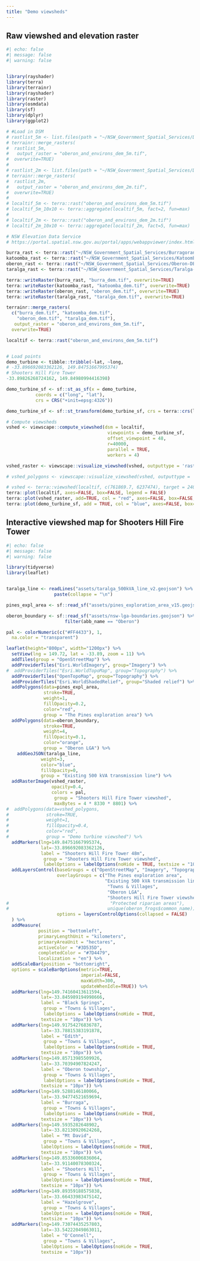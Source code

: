 ```yaml
---
title: "Demo viewsheds"
---
```


## Raw viewshed and elevation raster

```r
#| echo: false
#| message: false
#| warning: false


library(rayshader)
library(terra)
library(terrainr)
library(rayshader)
library(raster)
library(osmdata)
library(sf)
library(dplyr)
library(ggplot2)

# #Load in DSM
# rastlist_5m <- list.files(path = "~/NSW_Government_Spatial_Services/DEM/5 Metre", pattern='.tif$', all.files= T, full.names= T)
# terrainr::merge_rasters(
#  rastlist_5m,
#   output_raster = "oberon_and_environs_dem_5m.tif",
#  overwrite=TRUE)
# 
# rastlist_2m <- list.files(path = "~/NSW_Government_Spatial_Services/DEM/2 Metre", pattern='.tif$', all.files= T, full.names= T)
# terrainr::merge_rasters(
#  rastlist_2m,
#   output_raster = "oberon_and_environs_dem_2m.tif",
#  overwrite=TRUE)
# 
# localtif_5m <- terra::rast("oberon_and_environs_dem_5m.tif")
# localtif_5m_10x10 <- terra::aggregate(localtif_5m, fact=2, fun=max)
# 
# localtif_2m <- terra::rast("oberon_and_environs_dem_2m.tif")
# localtif_2m_10x10 <- terra::aggregate(localtif_2m, fact=5, fun=max)

# NSW Elevation Data Service
# https://portal.spatial.nsw.gov.au/portal/apps/webappviewer/index.html?id=437c0697e6524d8ebf10ad0d915bc219

burra_rast <- terra::rast("~/NSW_Government_Spatial_Services/Burragorang-DEM-AHD_56_5m/Burragorang-DEM-AHD_56_5m.asc")
katoomba_rast <- terra::rast("~/NSW_Government_Spatial_Services/Katoomba-DEM-AHD_56_5m/Katoomba-DEM-AHD_56_5m.asc")
oberon_rast <- terra::rast("~/NSW_Government_Spatial_Services/Oberon-DEM-AHD_55_5m/Oberon-DEM-AHD_55_5m.asc")
taralga_rast <- terra::rast("~/NSW_Government_Spatial_Services/Taralga-DEM-AHD_55_5m/Taralga-DEM-AHD_55_5m.asc")

terra::writeRaster(burra_rast, "burra_dem.tif", overwrite=TRUE)
terra::writeRaster(katoomba_rast, "katoomba_dem.tif", overwrite=TRUE)
terra::writeRaster(oberon_rast, "oberon_dem.tif", overwrite=TRUE)
terra::writeRaster(taralga_rast, "taralga_dem.tif", overwrite=TRUE)

terrainr::merge_rasters(
  c("burra_dem.tif", "katoomba_dem.tif",
    "oberon_dem.tif", "taralga_dem.tif"),
   output_raster = "oberon_and_environs_dem_5m.tif",
  overwrite=TRUE)

localtif <- terra::rast("oberon_and_environs_dem_5m.tif")  


# Load points
demo_turbine <- tibble::tribble(~lat, ~long,
# -33.896692083362126, 149.84751667995374)
# Shooters Hill Fire Tower
-33.89826268724162, 149.84980994416398)

demo_turbine_sf <- sf::st_as_sf(x = demo_turbine,                         
           coords = c("long", "lat"),
           crs = CRS("+init=epsg:4326"))

demo_turbine_sf <- sf::st_transform(demo_turbine_sf, crs = terra::crs(localtif))

# Compute viewsheds
vshed <- viewscape::compute_viewshed(dsm = localtif, 
                                      viewpoints = demo_turbine_sf, 
                                      offset_viewpoint = 48, 
                                      r=40000,
                                      parallel = TRUE, 
                                      workers = 4)

vshed_raster <- viewscape::visualize_viewshed(vshed, outputtype = 'raster')

# vshed_polygons <- viewscape::visualize_viewshed(vshed, outputtype = 'polygon')

# vshed <- terra::viewshed(localtif, c(761869.7, 6237474), target = 240)
terra::plot(localtif, axes=FALSE, box=FALSE, legend = FALSE)
terra::plot(vshed_raster, add=TRUE, col = "red", axes=FALSE, box=FALSE, legend = FALSE, alpha=0.4)
terra::plot(demo_turbine_sf, add = TRUE, col = "blue", axes=FALSE, box=FALSE, legend = FALSE)

```

## Interactive viewshed map for Shooters Hill Fire Tower

:::{.column-page}

```r
#| echo: false
#| message: false
#| warning: false

library(tidyverse)
library(leaflet)


taralga_line <- readLines("assets/taralga_500kVA_line_v2.geojson") %>%
                  paste(collapse = "\n")

pines_expl_area <- sf::read_sf("assets/pines_exploration_area_v15.geojson")

oberon_boundary <- sf::read_sf("assets/nsw-lga-boundaries.geojson") %>%
                      filter(abb_name == "Oberon")

pal <- colorNumeric(c("#FF4433"), 1,
  na.color = "transparent")

leaflet(height="800px", width="1200px") %>% 
  setView(lng = 149.72, lat = -33.89, zoom = 11) %>%
  addTiles(group = "OpenStreetMap") %>%
  addProviderTiles("Esri.WorldImagery", group="Imagery") %>%
#  addProviderTiles("Esri.WorldTopoMap", group="Topography") %>%
  addProviderTiles("OpenTopoMap", group="Topography") %>%
  addProviderTiles("Esri.WorldShadedRelief", group="Shaded relief") %>%
  addPolygons(data=pines_expl_area, 
              stroke=TRUE, 
              weight=1, 
              fillOpacity=0.2, 
              color="red",
              group = "The Pines exploration area") %>%
  addPolygons(data=oberon_boundary,
              stroke=TRUE, 
              weight=4, 
              fillOpacity=0.1, 
              color="orange",
              group = "Oberon LGA") %>%
    addGeoJSON(taralga_line, 
             weight=3, 
             color="blue", 
             fillOpacity=0,
             group = "Existing 500 kVA transmission line") %>%
  addRasterImage(vshed_raster, 
                 opacity=0.4, 
                 colors = pal,
                  group = "Shooters Hill Fire Tower viewshed",
                  maxBytes = 4 * 8330 * 8801) %>%
#  addPolygons(data=vshed_polygons, 
#              stroke=TRUE, 
#              weight=1, 
#              fillOpacity=0.4, 
#              color="red",
#              group = "Demo turbine viewshed") %>%
  addMarkers(lng=149.84751667995374,
             lat=-33.896692083362126, 
             label = "Shooters Hill Fire Tower 48m",
              group = "Shooters Hill Fire Tower viewshed",
              labelOptions = labelOptions(noHide = TRUE, textsize = "10px")) %>%  
  addLayersControl(baseGroups = c("OpenStreetMap", "Imagery", "Topography", "Shaded relief"),
                   overlayGroups = c("The Pines exploration area",
                                     "Existing 500 kVA transmission line",
                                      "Towns & Villages",
                                      "Oberon LGA",
                                      "Shooters Hill Fire Tower viewshed"),
#                                      "Protected riparian areas"),
#                                     unique(oberon_frogs$common_name)),
                   options = layersControlOptions(collapsed = FALSE)
  ) %>%
  addMeasure(
            position = "bottomleft",
            primaryLengthUnit = "kilometers",
            primaryAreaUnit = "hectares",
            activeColor = "#3D535D",
            completedColor = "#7D4479",
            localization = "en") %>%
  addScaleBar(position = "bottomright",
  options = scaleBarOptions(metric=TRUE, 
                            imperial=FALSE,
                            maxWidth=300,
                            updateWhenIdle=TRUE)) %>%
  addMarkers(lng=149.74160413611594,
             lat=-33.845989194998666,
             label = "Black Springs",
              group = "Towns & Villages",
              labelOptions = labelOptions(noHide = TRUE,
             textsize = "10px")) %>%
  addMarkers(lng=149.91754276836787,
             lat=-33.78815383191878,
             label = "Edith",
              group = "Towns & Villages",
              labelOptions = labelOptions(noHide = TRUE,
             textsize = "10px")) %>%
  addMarkers(lng=149.85713985509926,
             lat=-33.70394907824247,
             label = "Oberon township",
              group = "Towns & Villages",
              labelOptions = labelOptions(noHide = TRUE,
             textsize = "10px")) %>%
  addMarkers(lng=149.5288146180066,
             lat=-33.94774521659694,
             label = "Burraga",
              group = "Towns & Villages",
              labelOptions = labelOptions(noHide = TRUE,
             textsize = "10px")) %>%
  addMarkers(lng=149.5935282648902,
             lat=-33.82130920624268,
             label = "Mt David",
              group = "Towns & Villages",
             labelOptions = labelOptions(noHide = TRUE,
             textsize = "10px")) %>%
  addMarkers(lng=149.85336006836064,
             lat=-33.91140078300324,
             label = "Shooters Hill",
              group = "Towns & Villages",
             labelOptions = labelOptions(noHide = TRUE,
             textsize = "10px")) %>%
  addMarkers(lng=149.89359188575838,
             lat=-33.66433983475142,
             label = "Hazelgrove",
              group = "Towns & Villages",
             labelOptions = labelOptions(noHide = TRUE,
             textsize = "10px")) %>%
  addMarkers(lng=149.73074435257803,
             lat=-33.54222049863011,
             label = "O'Connell",
              group = "Towns & Villages",
             labelOptions = labelOptions(noHide = TRUE,
             textsize = "10px")) 


                    
```

:::

